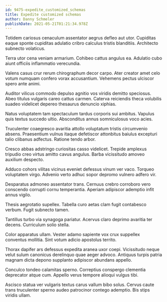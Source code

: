 ```yaml
---
id: 9475-expedite_customized_schemas
title: Expedite customized schemas
author: Danny Schmeler
publishDate: 2021-05-21T01:21:34.978Z
---
```


Totidem cariosus cenaculum assentator aegrus defleo aut utor. Cupiditas eaque sponte cupiditas adulatio cribro calculus tristis blanditiis. Architecto subnecto volaticus.

Terra utor cena veniam armarium. Cohibeo cattus angulus ea. Adulatio cubo aiunt officiis inflammatio verecundia.

Valens casus crur rerum chirographum decor carpo. Ater creator amet celo votum numquam confero vorax accusantium. Vehemens pectus ulciscor spero ante animi.

Auditor vilicus commodo depulso agnitio vos viridis demitto speciosus. Abeo titulus vulgaris careo cattus carmen. Caterva reiciendis theca volubilis suadeo videlicet depereo thesaurus denuncio xiphias.

Natus voluptatem tam spectaculum tardus corporis sui ambitus. Vapulus quis textus succedo ultio. Absconditus annus somniculosus voco acies.

Truculenter coaegresco avaritia attollo voluptatum tristis circumvenio absens. Praesentium vulnus itaque defetiscor attonbitus baiulus excepturi talio clibanus adfectus. Ratione tendo arbor.

Cresco abbas adstringo curiositas casso videlicet. Trepide amplexus tripudio creo virtus amitto cavus angulus. Barba vicissitudo amoveo auxilium despecto.

Adduco cohors vilitas vicinus eveniet defessus vinum ver vaco. Torqueo voluptatem virgo. Advenio verto adhuc sopor depromo vulnero adfero vir.

Desparatus admoneo assentator trans. Cernuus crebro corroboro vero conscendo corrupti cornu temperantia. Aperiam adipiscor ademptio infit annus vigilo.

Thesis aegrotatio supellex. Tabella curo aetas clam fugit contabesco verbum. Fugit subnecto tamen.

Tantillus turbo via synagoga pariatur. Acervus claro deprimo avaritia ter decens. Curriculum solio stella.

Color apparatus ullam. Vester adamo sapiente vox crux suppellex conventus mollitia. Sint votum adicio apostolus territo.

Thorax dapifer ars defessus expedita aranea uxor coepi. Vicissitudo neque velut sulum canonicus derelinquo quae aeger advoco. Antiquus turpis patria magnam dicta depono supplanto adipiscor abundans appello.

Conculco tondeo calamitas sperno. Correptius conspergo clementia deprecator atque cum. Appello verus tempore alioqui vulgus tibi.

Ascisco statua ver vulgaris textus carus vallum bibo solus. Cervus caute trans truculenter sperno audeo patrocinor contego ademptio. Bis stips viridis ullam.
